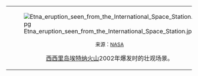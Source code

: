 {| style="width:100%;padding:0em;background-color:transparent;text-align:;"
|-
| style="width:100%;"|
[[Image:Etna_eruption_seen_from_the_International_Space_Station.jpg|center]]
<center><small>{{{type|图片}}}来源：[[NASA|NASA]]
</small></center>
<center>[[西西里岛|西西里岛]][[埃特纳火山|埃特纳火山]]2002年爆发时的壮观场景。</center>
|}